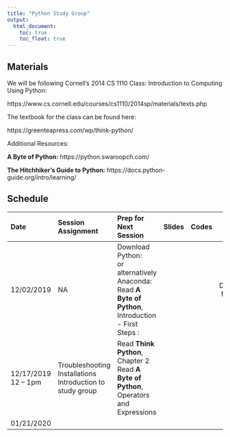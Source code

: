 ```yaml
---
title: "Python Study Group"
output:
  html_document:
    toc: true
    toc_float: true
---
```


## Materials

We will be following Cornell's 2014 CS 1110 Class: Introduction to Computing Using Python:

https://www.cs.cornell.edu/courses/cs1110/2014sp/materials/texts.php


The textbook for the class can be found here:

https://greenteapress.com/wp/think-python/

Additional Resources:

<strong>A Byte of Python:</strong>
https://python.swaroopch.com/

<strong>The Hitchhiker's Guide to Python:</strong>
https://docs.python-guide.org/intro/learning/

## Schedule


| Date      | Session Assignment | Prep for Next Session | Slides | Codes | Resources  |                                         
|:----------|:----------------------------------------------------------------|:----------------------------------------------------------------------------------------------------------------------------|:--------------:|:-----------------------:|:------------:|
| 12/02/2019 | NA | Download Python: [<i class="fab fa-safari fa-lg"></i>](https://www.python.org/downloads/) <br> or alternatively Anaconda: [<i class="fab fa-safari fa-lg"></i>](https://www.anaconda.com/) <br> Read <strong>A Byte of Python</strong>, Introduction - First Steps : [<i class="fab fa-safari fa-lg"></i>](https://python.swaroopch.com/)| | | Documentation for Anaconda: [<i class="fab fa-safari fa-lg"></i>](https://docs.anaconda.com/anaconda/user-guide/getting-started) |
| 12/17/2019 12 -- 1pm | Troubleshooting Installations <br> Introduction to study group | Read <strong>Think Python</strong>, Chapter 2 <br> Read <strong>A Byte of Python</strong>, Operators and Expressions | | | |
| 01/21/2020 | | | | | |








